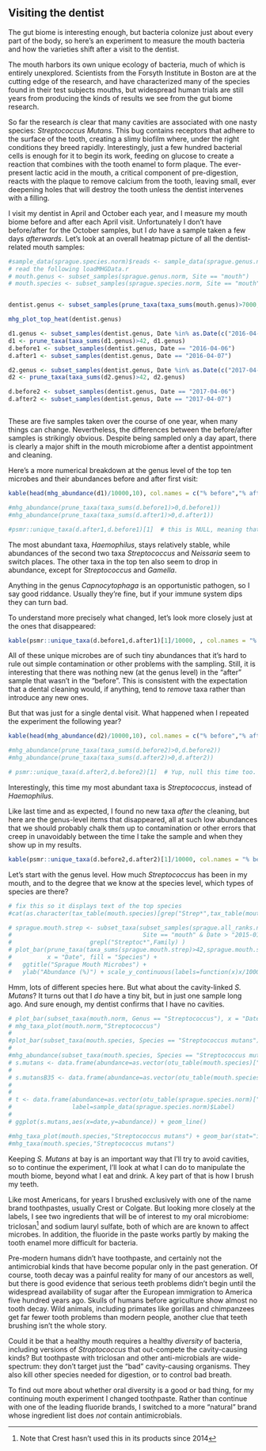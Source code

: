 ## Visiting the dentist {#experimentDentist}

The gut biome is interesting enough, but bacteria colonize just about every part of the body, so here’s an experiment to measure the mouth bacteria and how the varieties shift after a visit to the dentist.

The mouth harbors its own unique ecology of bacteria, much of which is entirely unexplored. Scientists from the Forsyth Institute in Boston are at the cutting edge of the research, and have characterized many of the species found in their test subjects mouths, but widespread human trials are still years from producing the kinds of results we see from the gut biome research.

So far the research *is* clear that many cavities are associated with one nasty species: *Streptococcus Mutans*. This bug contains receptors that adhere to the surface of the tooth, creating a slimy biofilm where, under the right conditions they breed rapidly. Interestingly, just a few hundred bacterial cells is enough for it to begin its work, feeding on glucose to create a reaction that combines with the tooth enamel to form plaque. The ever-present lactic acid in the mouth, a critical component of pre-digestion, reacts with the plaque to remove calcium from the tooth, leaving small, ever deepening holes that will destroy the tooth unless the dentist intervenes with a filling.

I visit my dentist in April and October each year, and I measure my mouth biome before and after each April visit. Unfortunately I don't have before/after for the October samples, but I _do_ have a sample taken a few days _afterwards_. Let's look at an overall heatmap picture of all the dentist-related mouth samples:

```r
#sample_data(sprague.species.norm)$reads <- sample_data(sprague.genus.norm)$Reads
# read the following loadMHGData.r
# mouth.genus <- subset_samples(sprague.genus.norm, Site == "mouth")
# mouth.species <- subset_samples(sprague.species.norm, Site == "mouth")


dentist.genus <- subset_samples(prune_taxa(taxa_sums(mouth.genus)>7000,mouth.genus),  grepl("[D|d]entist",Label))

mhg_plot_top_heat(dentist.genus)

d1.genus <- subset_samples(dentist.genus, Date %in% as.Date(c("2016-04-06","2016-04-07")))
d1 <- prune_taxa(taxa_sums(d1.genus)>42, d1.genus)
d.before1 <- subset_samples(dentist.genus, Date == "2016-04-06")
d.after1 <- subset_samples(dentist.genus, Date == "2016-04-07")

d2.genus <- subset_samples(dentist.genus, Date %in% as.Date(c("2017-04-06","2017-04-07")))
d2 <- prune_taxa(taxa_sums(d2.genus)>42, d2.genus)

d.before2 <- subset_samples(dentist.genus, Date == "2017-04-06")
d.after2 <- subset_samples(dentist.genus, Date == "2017-04-07")



```

These are five samples taken over the course of one year, when many things can change. Nevertheless, the differences between the before/after samples is strikingly obvious. Despite being sampled only a day apart, there is clearly a major shift in the mouth microbiome after a dentist appointment and cleaning.

Here's a more numerical breakdown at the genus level of the top ten microbes and their abundances before and after first visit:

```r
kable(head(mhg_abundance(d1)/10000,10), col.names = c("% before","% after"))

#mhg_abundance(prune_taxa(taxa_sums(d.before1)>0,d.before1))
#mhg_abundance(prune_taxa(taxa_sums(d.after1)>0,d.after1))

#psmr::unique_taxa(d.after1,d.before1)[1]  # this is NULL, meaning that I gained nothing new

```

The most abundant taxa, _Haemophilus_, stays relatively stable, while abundances of the second two taxa _Streptococcus_ and _Neissaria_ seem to switch places.  The other taxa in the top ten also seem to drop in abundance, except for _Streptococcus_ and _Gamella_. 

Anything in the genus _Capnocytophaga_ is an opportunistic pathogen, so I say good riddance. Usually they’re fine, but if your immune system dips they can turn bad.


To understand more precisely what changed, let's look more closely just at the ones that disappeared:

```r
kable(psmr::unique_taxa(d.before1,d.after1)[1]/10000, , col.names = "% before")
```

All of these unique microbes are of such tiny abundances that it's hard to rule out simple contamination or other problems with the sampling.  Still, it is interesting that there was nothing new (at the genus level) in the "after" sample that wasn't in the "before". This is consistent with the expectation that a dental cleaning would, if anything, tend to _remove_ taxa rather than introduce any new ones.

But that was just for a single dental visit. What happened when I repeated the experiment the following year?


```r
kable(head(mhg_abundance(d2)/10000,10), col.names = c("% before","% after"))

#mhg_abundance(prune_taxa(taxa_sums(d.before2)>0,d.before2))
#mhg_abundance(prune_taxa(taxa_sums(d.after2)>0,d.after2))

# psmr::unique_taxa(d.after2,d.before2)[1]  # Yup, null this time too.
```

Interestingly, this time my most abundant taxa is _Streptococcus_, instead of _Haemophilus_. 

Like last time and as expected, I found no new taxa _after_ the cleaning, but here are the genus-level items that disappeared, all at such low abundances that we should probably chalk them up to contamination or other errors that creep in unavoidably between the time I take the sample and when they show up in my results.

```r
kable(psmr::unique_taxa(d.before2,d.after2)[1]/10000, col.names = "% before")
```

Let's start with the genus level. How much *Streptococcus* has been in my mouth, and to the degree that we know at the species level, which types of species are there?

```r
# fix this so it displays text of the top species
#cat(as.character(tax_table(mouth.species)[grep("Strep*",tax_table(mouth.species))]), sep = ", ")

# sprague.mouth.strep <- subset_taxa(subset_samples(sprague.all_ranks.norm,
#                                     Site == "mouth" & Date > "2015-01-01"),
#                      grepl("Streptoc*",Family) )
# plot_bar(prune_taxa(taxa_sums(sprague.mouth.strep)>42,sprague.mouth.strep),
#          x = "Date", fill = "Species") + 
#   ggtitle("Sprague Mouth Microbes") + 
#   ylab("Abundance (%)") + scale_y_continuous(labels=function(x)x/100000) + ylab("Abundance (%)")
```

Hmm, lots of different species here.  But what about the cavity-linked *S. Mutans*? It turns out that I *do* have a tiny bit, but in just one sample long ago. And sure enough, my dentist confirms that I have no cavities.

```r

# plot_bar(subset_taxa(mouth.norm, Genus == "Streptococcus"), x = "Date")
# mhg_taxa_plot(mouth.norm,"Streptococcus")
# 
#plot_bar(subset_taxa(mouth.species, Species == "Streptococcus mutans"), x = "Date")
# 
#mhg_abundance(subset_taxa(mouth.species, Species == "Streptococcus mutans"))
# s.mutans <- data.frame(abundance=as.vector(otu_table(mouth.species)["Streptococcus mutans",]),date=sample_data(mouth.species)$Date, reads=sample_data(mouth.species)$reads)
# 
# s.mutansB35 <- data.frame(abundance=as.vector(otu_table(mouth.species)["Streptococcus sp. BS35a",]),date=sample_data(mouth.species)$Date, reads=sample_data(mouth.species)$reads)
# 
# 
# t <- data.frame(abundance=as.vector(otu_table(sprague.species.norm)["Streptococcus sp. BS35a" ,]),date=sample_data(sprague.species.norm)$Date, site=sample_data(sprague.species.norm)$Site, reads=sample_data(sprague.species.norm)$reads, ssr=sample_data(sprague.species.norm)$SSR,
#                 label=sample_data(sprague.species.norm)$Label)
# 
# ggplot(s.mutans,aes(x=date,y=abundance)) + geom_line()

#mhg_taxa_plot(mouth.species,"Streptococcus mutans") + geom_bar(stat="identity",width=5)
#mhg_taxa(mouth.species,"Streptococcus mutans")
```



Keeping _S. Mutans_ at bay is an important way that I’ll try to avoid cavities, so to continue the experiment, I’ll look at what I can do to manipulate the mouth biome, beyond what I eat and drink. A key part of that is how I brush my teeth.

Like most Americans, for years I brushed exclusively with one of the name brand toothpastes, usually Crest or Colgate. But looking more closely at the labels, I see two ingredients that will be of interest to my oral microbiome: triclosan^[Note that Crest hasn't used this in its products since 2014] and sodium lauryl sulfate, both of which are are known to affect microbes. In addition, the fluoride in the paste works partly by making the tooth enamel more difficult for bacteria.

Pre-modern humans didn’t have toothpaste, and certainly not the antimicrobial kinds that have become popular only in the past generation. Of course, tooth decay was a painful reality for many of our ancestors as well, but there is good evidence that serious teeth problems didn’t begin until the widespread availability of sugar after the European immigration to America five hundred years ago. Skulls of humans before agriculture show almost no tooth decay. Wild animals, including primates like gorillas and chimpanzees get far fewer tooth problems than modern people, another clue that teeth brushing isn’t the whole story.

Could it be that a healthy mouth requires a healthy *diversity* of bacteria, including versions of _Stroptococcus_ that out-compete the cavity-causing kinds? But toothpaste with triclosan and other anti-microbials are wide-spectrum: they don’t target just the "bad" cavity-causing organisms. They also kill other species needed for digestion, or to control bad breath.

To find out more about whether oral diversity is a good or bad thing, for my continuing mouth experiment I changed toothpaste. Rather than continue with one of the leading fluoride brands, I switched to a more "natural" brand whose ingredient list does *not* contain antimicrobials.



